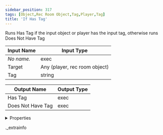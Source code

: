 ```yaml
---
sidebar_position: 317
tags: [Object,Rec Room Object,Tag,Player,Tag]
title: 'If Has Tag'
---
```


Runs Has Tag if the input object or player has the input tag, otherwise runs Does Not Have Tag



<IChip uuid="f64272d9-4aca-4170-8dee-bb711d97921c" />

| Input Name | Input Type |
|-----------|-----------|
| *No name.* | exec |
| Target | Any (player, rec room object) |
| Tag | string |

| Output Name | Output Type |
|-----------|-----------|
| Has Tag | exec |
| Does Not Have Tag | exec |


<details>
  <summary>Properties</summary>
  <div>
    <div>
    <table>
      <thead>
        <tr>
          <th>Room availability:</th>
          <th>Available everywhere</th>
        </tr>
        <tr>
          <th>Is beta required?</th>
          <th>No</th>
        </tr>
        <tr>
          <th>Is this chip a trolling risk?</th>
          <th>No</th>
        </tr>
        <tr>
          <th>Is this chip a role assignment risk?</th>
          <th>No</th>
        </tr>
        <tr>
          <th>Chip UUID</th>
          <th>f64272d9-4aca-4170-8dee-bb711d97921c</th>
        </tr>
      </thead>
    </table>
    </div>
  </div>
</details>

._extrainfo